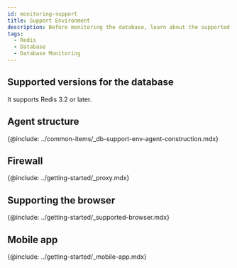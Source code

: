```yaml
---
id: monitoring-support
title: Support Environment
description: Before monitoring the database, learn about the supported database types.
tags:
  - Redis
  - Database
  - Database Monitoring
---
```



<Desc name='Redis' />

## Supported versions for the database

It supports Redis 3.2 or later.

## Agent structure

{@include: ../common-items/_db-support-env-agent-construction.mdx}  

## Firewall

{@include: ../getting-started/_proxy.mdx} 

## Supporting the browser

{@include: ../getting-started/_supported-browser.mdx}  

## Mobile app

{@include: ../getting-started/_mobile-app.mdx}  
